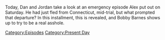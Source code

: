 {{DEFAULTSORT:
    #_EPISODE_0729:September 24, 2022
}}{{Episode
    | title           = September 24, 2022
    | caption         = Listen to this episode on [https://knowledgefight.libsyn.com/729-september-24-2022 Libsyn] [https://open.spotify.com/episode/4HIGvasDTMTUki0UHHE3Sk Spotify]
    | episodeNumber   = 729
    | length          = 01:29:04
    | airDate         = September 26, 2022
    | coverageDate    = September 24, 2022
    | episodeType     = [[:Category:Present Day|Present Day]]
    | appearance      = [[Robert Barnes]], [[Elizabeth Williamson]], [[Norm Pattis]]
    | previousEpisode = [[728: Elizabeth Williamson Returns Once More]]
    | nextEpisode     = [[730: August 12, 2003]]
}}

{{Stub}}

Today, Dan and Jordan take a look at an emergency episode Alex put out on Saturday.  He had just fled from Connecticut, mid-trial, but what prompted that departure?  In this installment, this is revealed, and Bobby Barnes shows up to try to be a real asshole.

[[Category:Episodes]]
[[Category:Present Day]]
